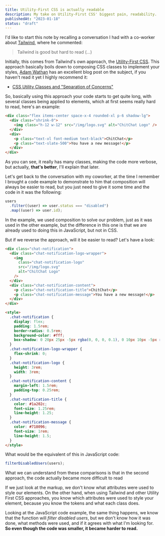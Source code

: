 ```yaml
---
title: Utility-First CSS is actually readable
description: My take on Utility-First CSS' biggest pain, readability.
publishedAt: "2023-01-18"
status: "draft"
---
```


I'd like to start this note by recalling a conversation I had with a co-worker about [Tailwind](https://tailwindcss.com/), where he commented:

> Tailwind is good but hard to read (…)

Initially, this comes from Tailwind's own approach, the [Utility-First CSS](https://tailwindcss.com/docs/utility-first). This approach basically boils down to composing CSS classes to implement your styles, [Adam Wathan](https://twitter.com/adamwathan) has an excellent blog post on the subject, if you haven't read it yet I highly recommend it:

- [CSS Utility Classes and "Separation of Concerns"](https://adamwathan.me/css-utility-classes-and-separation-of-concerns/)

So, basically using this approach your code starts to get quite long, with several classes being applied to elements, which at first seems really hard to read, here's an example:

```html showLineNumbers
<div class="flex items-center space-x-4 rounded-xl p-6 shadow-lg">
  <div class="shrink-0">
    <img class="h-12 w-12" src="/img/logo.svg" alt="ChitChat Logo" />
  </div>
  <div>
    <p class="text-xl font-medium text-black">ChitChat</p>
    <p class="text-slate-500">You have a new message!</p>
  </div>
</div>
```

As you can see, it really has many classes, making the code more verbose, but actually, **that's better**, I'll explain that later.

Let's get back to the conversation with my coworker, at the time I remember I brought a code example to demonstrate to him that composition will always be easier to read, but you just need to give it some time and the code in it was the following:

```ts showLineNumbers
users
  .filter((user) => user.status === "disabled")
  .map((user) => user.id);
```

In the example, we used composition to solve our problem, just as it was used in the other example, but the difference in this one is that we are already used to doing this in JavaScript, but not in CSS.

But if we reverse the approach, will it be easier to read? Let's have a look:

```html showLineNumbers
<div class="chat-notification">
  <div class="chat-notification-logo-wrapper">
    <img
      class="chat-notification-logo"
      src="/img/logo.svg"
      alt="ChitChat Logo"
    />
  </div>
  <div class="chat-notification-content">
    <p class="chat-notification-title">ChitChat</p>
    <p class="chat-notification-message">You have a new message!</p>
  </div>
</div>

<style>
  .chat-notification {
    display: flex;
    padding: 1.5rem;
    border-radius: 0.5rem;
    background-color: #fff;
    box-shadow: 0 20px 25px -5px rgba(0, 0, 0, 0.1), 0 10px 10px -5px rgba(0, 0, 0, 0.04);
  }
  .chat-notification-logo-wrapper {
    flex-shrink: 0;
  }
  .chat-notification-logo {
    height: 3rem;
    width: 3rem;
  }
  .chat-notification-content {
    margin-left: 1.5rem;
    padding-top: 0.25rem;
  }
  .chat-notification-title {
    color: #1a202c;
    font-size: 1.25rem;
    line-height: 1.25;
  }
  .chat-notification-message {
    color: #718096;
    font-size: 1rem;
    line-height: 1.5;
  }
</style>
```

What would be the equivalent of this in JavaScript code:

```ts showLineNumbers
filterDisabledUsers(users);
```

What we can understand from these comparisons is that in the second approach, the code actually became more difficult to read

If we just look at the markup, we don't know what attributes were used to style our elements. On the other hand, when using Tailwind and other Utility First CSS approaches, you know which attributes were used to style your element, because you know the tokens and what each class does.

Looking at the JavaScript code example, the same thing happens, we know that the function will _filter disabled users_, but we don't know how it was done, what methods were used, and if it agrees with what I'm looking for. **So even though the code was smaller, it became harder to read.**

